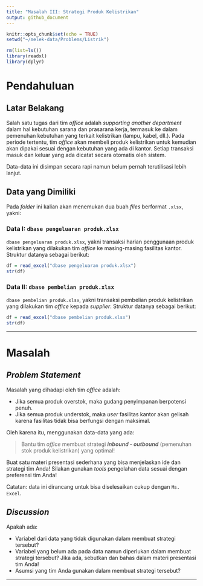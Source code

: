 ```yaml
---
title: "Masalah III: Strategi Produk Kelistrikan"
output: github_document
---
```


```r
knitr::opts_chunk$set(echo = TRUE)
setwd("~/melek-data/Problems/Listrik")

rm(list=ls())
library(readxl)
library(dplyr)
```

# Pendahuluan

## Latar Belakang

Salah satu tugas dari tim _office_ adalah _supporting another department_ dalam hal kebutuhan sarana dan prasarana kerja, termasuk ke dalam pemenuhan kebutuhan yang terkait kelistrikan (lampu, kabel, dll.). Pada periode tertentu, tim _office_ akan membeli produk kelistrikan untuk kemudian akan dipakai sesuai dengan kebutuhan yang ada di kantor. Setiap transaksi masuk dan keluar yang ada dicatat secara otomatis oleh sistem.

Data-data ini disimpan secara rapi namun belum pernah terutilisasi lebih lanjut.

## Data yang Dimiliki

Pada _folder_ ini kalian akan menemukan dua buah _files_ berformat `.xlsx`, yakni:

### __Data I__: `dbase pengeluaran produk.xlsx`

`dbase pengeluaran produk.xlsx`, yakni transaksi harian penggunaan produk kelistrikan yang dilakukan tim _office_ ke masing-masing fasilitas kantor. Struktur datanya sebagai berikut:

```r
df = read_excel("dbase pengeluaran produk.xlsx")
str(df)
```

### __Data II__: `dbase pembelian produk.xlsx`

`dbase pembelian produk.xlsx`, yakni transaksi pembelian produk kelistrikan yang dilakukan tim _office_ kepada _supplier_. Struktur datanya sebagai berikut:

```r
df = read_excel("dbase pembelian produk.xlsx")
str(df)
```

---

# Masalah

## _Problem Statement_

Masalah yang dihadapi oleh tim _office_ adalah:

- Jika semua produk overstok, maka gudang penyimpanan berpotensi penuh.
- Jika semua produk understok, maka _user_ fasilitas kantor akan gelisah karena fasilitas tidak bisa berfungsi dengan maksimal.

Oleh karena itu, menggunakan data-data yang ada:

> Bantu tim _office_ membuat strategi ___inbound - outbound___ (pemenuhan stok produk kelistrikan) yang optimal! 

Buat satu materi presentasi sederhana yang bisa menjelaskan ide dan strategi tim Anda! Silakan gunakan _tools_ pengolahan data sesuai dengan preferensi tim Anda!

Catatan: data ini dirancang untuk bisa diselesaikan cukup dengan `Ms. Excel`.

## _Discussion_

Apakah ada:

- Variabel dari data yang tidak digunakan dalam membuat strategi tersebut?
- Variabel yang belum ada pada data namun diperlukan dalam membuat strategi tersebut? Jika ada, sebutkan dan bahas dalam materi presentasi tim Anda!
- Asumsi yang tim Anda gunakan dalam membuat strategi tersebut?

---